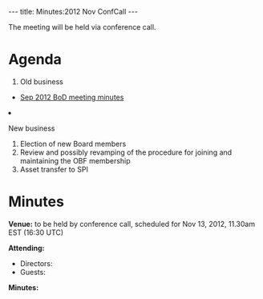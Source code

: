 ---
title: Minutes:2012 Nov ConfCall
---

The meeting will be held via conference call.

= Agenda =

<ol>
<li> Old business </li>
 <ul><li> [[Minutes:2012_Sep_ConfCall| Sep 2012 BoD meeting minutes]]</li> </ul>  
<li>New business</li>
<ol style="list-style-type:lower-roman">
 <li>Election of new Board members</li>
 <li>Review and possibly revamping of the procedure for joining and maintaining the OBF membership</li>
 <li>Asset transfer to SPI</li>
</ol>
</ol>

= Minutes =

'''Venue:''' to be held by conference call, scheduled for Nov 13, 2012, 11.30am EST (16:30 UTC) 

'''Attending:'''
* Directors: 
* Guests: 

'''Minutes:'''